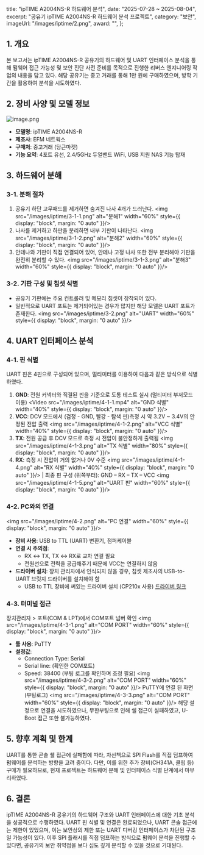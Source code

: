   title: "ipTIME A2004NS-R 하드웨어 분석",
  date: "2025-07-28 ~ 2025-08-04",
  excerpt: "공유기 ipTIME A2004NS-R 하드웨어 분석 프로젝트",
  category: "보안",
  imageUrl: "/images/iptime/2.png",
  award: "",
};

## 1. 개요
본 보고서는 ipTIME A2004NS-R 공유기의 하드웨어 및 UART 인터페이스 분석을 통해 펌웨어 접근 가능성 및 보안 진단 사전 준비를 목적으로 진행한 리버스 엔지니어링 작업의 내용을 담고 있다. 해당 공유기는 중고 거래를 통해 1만 원에 구매하였으며, 방학 기간을 활용하여 분석을 시도하였다.

## 2. 장비 사양 및 모델 정보
![image.png](/images/iptime/2.png)
- **모델명**: ipTIME A2004NS-R
- **제조사**: EFM 네트웍스
- **구매처**: 중고거래 (당근마켓)
- **기능 요약**: 4포트 유선, 2.4/5GHz 듀얼밴드 WiFi, USB 지원 NAS 기능 탑재

## 3. 하드웨어 분해
### 3-1. 분해 절차
1. 공유기 하단 고무패드를 제거하면 숨겨진 나사 4개가 드러난다.
<img src="/images/iptime/3-1-1.png" alt="분해1" width="60%" style={{ display: "block", margin: "0 auto" }}/>
2. 나사를 제거하고 하판을 분리하면 내부 기판이 나타난다.
<img src="/images/iptime/3-1-2.png" alt="분해2" width="60%" style={{ display: "block", margin: "0 auto" }}/>
3. 안테나와 기판이 직접 연결되어 있어, 안테나 고정 나사 또한 전부 분리해야 기판을 완전히 분리할 수 있다.
<img src="/images/iptime/3-1-3.png" alt="분해3" width="60%" style={{ display: "block", margin: "0 auto" }}/>

### 3-2. 기판 구성 및 칩셋 식별
- 공유기 기판에는 주요 컨트롤러 및 메모리 칩셋이 장착되어 있다.
- 일반적으로 UART 포트는 제거되어있는 경우가 많지만 해당 모델은 UART 포트가 존재한다.
<img src="/images/iptime/3-2.png" alt="UART" width="60%" style={{ display: "block", margin: "0 auto" }}/>

## 4. UART 인터페이스 분석
### 4-1. 핀 식별
UART 핀은 4핀으로 구성되어 있으며, 멀티미터를 이용하여 다음과 같은 방식으로 식별하였다.
1. **GND**: 전원 커넥터와 직결된 핀을 기준으로 도통 테스트 실시 (멀티미터 부저모드 이용)
<Video src="/images/iptime/4-1-1.mp4" alt="GND 식별" width="40%" style={{ display: "block", margin: "0 auto" }}/>   
2. **VCC**: DCV 모드에서 (검정 - GND, 빨강 - 탐색 핀)측정 시 약 3.2V ~ 3.4V의 안정된 전압 출력
<img src="/images/iptime/4-1-2.png" alt="VCC 식별" width="40%" style={{ display: "block", margin: "0 auto" }}/>
3. **TX**: 전원 공급 후 DCV 모드로 측정 시 전압이 불안정하게 출력됨
<img src="/images/iptime/4-1-3.png" alt="TX 식별" width="80%" style={{ display: "block", margin: "0 auto" }}/>
4. **RX**: 측정 시 전압이 거의 없거나 0V 수준
<img src="/images/iptime/4-1-4.png" alt="RX 식별" width="40%" style={{ display: "block", margin: "0 auto" }}/>
| 최종 핀 구성 (위쪽부터): GND – RX – TX – VCC
<img src="/images/iptime/4-1-5.png" alt="UART 핀" width="60%" style={{ display: "block", margin: "0 auto" }}/>

### 4-2. PC와의 연결
<img src="/images/iptime/4-2.png" alt="PC 연결" width="60%" style={{ display: "block", margin: "0 auto" }}/>
- **장비 사용**: USB to TTL (UART) 변환기, 점퍼케이블
- **연결 시 주의점**: 
  - RX ↔ TX, TX ↔ RX로 교차 연결 필요
  - 전원선으로 전력을 공급해주기 때문에 VCC는 연결하지 않음
- **드라이버 설치**: 장치 관리자에서 인식되지 않을 경우, 칩셋 제조사의 USB-to-UART 브릿지 드라이버를 설치해야 함
  - USB to TTL 장비에 써있는 드라이버 설치 (CP210x 사용) [드라이버 링크](https://www.silabs.com/software-and-tools/usb-to-uart-bridge-vcp-drivers?tab=downloads)

### 4-3. 터미널 접근
장치관리자 > 포트(COM & LPT)에서 COM포트 넘버 확인
<img src="/images/iptime/4-3-1.png" alt="COM PORT" width="60%" style={{ display: "block", margin: "0 auto" }}/>
- **툴 사용**: PuTTY
- **설정값**:
  - Connection Type: Serial
  - Serial line: (확인한 COM포트)
  - Speed: 38400 (부팅 로그를 확인하며 조정 필요)
<img src="/images/iptime/4-3-2.png" alt="COM PORT" width="60%" style={{ display: "block", margin: "0 auto" }}/>
PuTTY에 연결 된 화면 (부팅로그)
<img src="/images/iptime/4-3-3.png" alt="COM PORT" width="60%" style={{ display: "block", margin: "0 auto" }}/>
해당 설정으로 연결을 시도하였으나, 무한부팅으로 인해 쉘 접근이 실패하였고, U-Boot 접근 또한 불가능하였다.

## 5. 향후 계획 및 한계
UART를 통한 콘솔 쉘 접근에 실패함에 따라, 차선책으로 SPI Flash를 직접 덤프하여 펌웨어를 분석하는 방향을 고려 중이다. 다만, 이를 위한 추가 장비(CH341A, 클립 등) 구매가 필요하므로, 현재 프로젝트는 하드웨어 분해 및 인터페이스 식별 단계에서 마무리하였다.

## 6. 결론
ipTIME A2004NS-R 공유기의 하드웨어 구조와 UART 인터페이스에 대한 기초 분석을 성공적으로 수행하였다. UART 핀 식별 및 연결은 완료되었으나, UART 콘솔 접근에는 제한이 있었으며, 이는 보안상의 제한 또는 UART 디버깅 인터페이스가 차단된 구조일 가능성이 있다. 이후 SPI 플래시를 직접 덤프하는 방식으로 펌웨어 분석을 진행할 수 있다면, 공유기의 보안 취약점을 보다 심도 깊게 분석할 수 있을 것으로 기대된다.